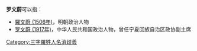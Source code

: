 '''罗文蔚'''可以指：
* [[羅文蔚_(1506年)|羅文蔚 (1506年)]]，明朝政治人物
* [[罗文蔚_(1917年)|罗文蔚 (1917年)]]，中华人民共和国政治人物，曾任宁夏回族自治区政协副主席

{{disambig}}

[[Category:三字羅姓人名消歧義|Category:三字羅姓人名消歧義]]